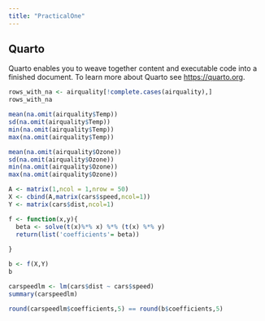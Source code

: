 ```yaml
---
title: "PracticalOne"
---
```


## Quarto

Quarto enables you to weave together content and executable code into a finished document. To learn more about Quarto see <https://quarto.org>.


```r
rows_with_na <- airquality[!complete.cases(airquality),]
rows_with_na
```

```r
mean(na.omit(airquality$Temp))
sd(na.omit(airquality$Temp))
min(na.omit(airquality$Temp))
max(na.omit(airquality$Temp))
```

```r
mean(na.omit(airquality$Ozone))
sd(na.omit(airquality$Ozone))
min(na.omit(airquality$Ozone))
max(na.omit(airquality$Ozone))
```

```r
A <- matrix(1,ncol = 1,nrow = 50)
X <- cbind(A,matrix(cars$speed,ncol=1))
Y <- matrix(cars$dist,ncol=1)

f <- function(x,y){
  beta <- solve(t(x)%*% x) %*% (t(x) %*% y)
  return(list('coefficients'= beta))
  
}

b <- f(X,Y)
b
```

```r
carspeedlm <- lm(cars$dist ~ cars$speed)
summary(carspeedlm)
```
```r
round(carspeedlm$coefficients,5) == round(b$coefficients,5)
```

